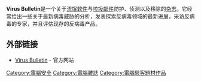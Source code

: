{{Expand |time=2010-04-20T13:18:43+00:00 }}

'''Virus Bulletin'''是一个关于[[流氓软件|流氓软件]]与[[垃圾邮件|垃圾邮件]]防护、侦测以及移除的[[杂志|杂志]]。它经常给出一些关于最新病毒威胁的分析，发表探索反病毒领域的最新进展，采访反病毒的专家，并且评估现存的反病毒产品。

== 外部链接 ==
* [http://www.virusbtn.com/ Virus Bulletin] {{Wayback|url=http://www.virusbtn.com/ |date=20081123105958 }} - 官方网站

{{Pub-stub}}


[[Category:電腦安全|Category:電腦安全]]
[[Category:電腦雜誌|Category:電腦雜誌]]
[[Category:電腦駭客題材作品|Category:電腦駭客題材作品]]
